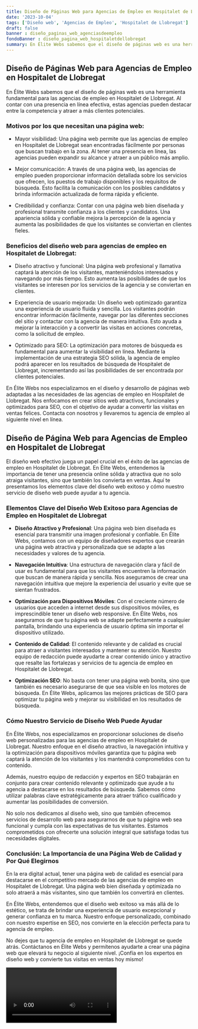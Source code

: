 ```yaml
---
title: Diseño de Páginas Web para Agencias de Empleo en Hospitalet de Llobregat
date: '2023-10-04'
tags: ['Diseño web', 'Agencias de Empleo', 'Hospitalet de Llobregat']
draft: false
banner : diseño_paginas_web_agenciasdeempleo
fondoBanner : diseño_pagina_web_hospitaletdellobregat
summary: En Élite Webs sabemos que el diseño de páginas web es una herramienta fundamental para las agencias de empleo en Hospitalet de Llobregat. Al contar con una presencia en línea efectiva, estas agencias pueden destacar entre la competencia y atraer a más clientes potenciales.
---
```


## Diseño de Páginas Web para Agencias de Empleo en Hospitalet de Llobregat

En Élite Webs sabemos que el diseño de páginas web es una herramienta fundamental para las agencias de empleo en Hospitalet de Llobregat. Al contar con una presencia en línea efectiva, estas agencias pueden destacar entre la competencia y atraer a más clientes potenciales.

### Motivos por los que necesitan una página web:

- Mayor visibilidad: Una página web permite que las agencias de empleo en Hospitalet de Llobregat sean encontradas fácilmente por personas que buscan trabajo en la zona. Al tener una presencia en línea, las agencias pueden expandir su alcance y atraer a un público más amplio.

- Mejor comunicación: A través de una página web, las agencias de empleo pueden proporcionar información detallada sobre los servicios que ofrecen, los puestos de trabajo disponibles y los requisitos de búsqueda. Esto facilita la comunicación con los posibles candidatos y brinda información actualizada de forma rápida y eficiente.

- Credibilidad y confianza: Contar con una página web bien diseñada y profesional transmite confianza a los clientes y candidatos. Una apariencia sólida y confiable mejora la percepción de la agencia y aumenta las posibilidades de que los visitantes se conviertan en clientes fieles.

### Beneficios del diseño web para agencias de empleo en Hospitalet de Llobregat:

- Diseño atractivo y funcional: Una página web profesional y llamativa captará la atención de los visitantes, manteniéndolos interesados y navegando por más tiempo. Esto aumenta las posibilidades de que los visitantes se interesen por los servicios de la agencia y se conviertan en clientes.

- Experiencia de usuario mejorada: Un diseño web optimizado garantiza una experiencia de usuario fluida y sencilla. Los visitantes podrán encontrar información fácilmente, navegar por las diferentes secciones del sitio y contactar con la agencia de manera intuitiva. Esto ayuda a mejorar la interacción y a convertir las visitas en acciones concretas, como la solicitud de empleo.

- Optimizado para SEO: La optimización para motores de búsqueda es fundamental para aumentar la visibilidad en línea. Mediante la implementación de una estrategia SEO sólida, la agencia de empleo podrá aparecer en los resultados de búsqueda de Hospitalet de Llobregat, incrementando así las posibilidades de ser encontrada por clientes potenciales.

En Élite Webs nos especializamos en el diseño y desarrollo de páginas web adaptadas a las necesidades de las agencias de empleo en Hospitalet de Llobregat. Nos enfocamos en crear sitios web atractivos, funcionales y optimizados para SEO, con el objetivo de ayudar a convertir las visitas en ventas felices. Contacta con nosotros y llevaremos tu agencia de empleo al siguiente nivel en línea.

<GifSeo />

<Cta />

## Diseño de Página Web para Agencias de Empleo en Hospitalet de Llobregat

El diseño web efectivo juega un papel crucial en el éxito de las agencias de empleo en Hospitalet de Llobregat. En Élite Webs, entendemos la importancia de tener una presencia online sólida y atractiva que no solo atraiga visitantes, sino que también los convierta en ventas. Aquí te presentamos los elementos clave del diseño web exitoso y cómo nuestro servicio de diseño web puede ayudar a tu agencia.

### Elementos Clave del Diseño Web Exitoso para Agencias de Empleo en Hospitalet de Llobregat

* **Diseño Atractivo y Profesional**: Una página web bien diseñada es esencial para transmitir una imagen profesional y confiable. En Élite Webs, contamos con un equipo de diseñadores expertos que crearán una página web atractiva y personalizada que se adapte a las necesidades y valores de tu agencia.

* **Navegación Intuitiva**: Una estructura de navegación clara y fácil de usar es fundamental para que los visitantes encuentren la información que buscan de manera rápida y sencilla. Nos aseguramos de crear una navegación intuitiva que mejore la experiencia del usuario y evite que se sientan frustrados.

* **Optimización para Dispositivos Móviles**: Con el creciente número de usuarios que acceden a internet desde sus dispositivos móviles, es imprescindible tener un diseño web responsive. En Élite Webs, nos aseguramos de que tu página web se adapte perfectamente a cualquier pantalla, brindando una experiencia de usuario óptima sin importar el dispositivo utilizado.

* **Contenido de Calidad**: El contenido relevante y de calidad es crucial para atraer a visitantes interesados y mantener su atención. Nuestro equipo de redacción puede ayudarte a crear contenido único y atractivo que resalte las fortalezas y servicios de tu agencia de empleo en Hospitalet de Llobregat.

* **Optimización SEO**: No basta con tener una página web bonita, sino que también es necesario asegurarse de que sea visible en los motores de búsqueda. En Élite Webs, aplicamos las mejores prácticas de SEO para optimizar tu página web y mejorar su visibilidad en los resultados de búsqueda.

### Cómo Nuestro Servicio de Diseño Web Puede Ayudar

En Élite Webs, nos especializamos en proporcionar soluciones de diseño web personalizadas para las agencias de empleo en Hospitalet de Llobregat. Nuestro enfoque en el diseño atractivo, la navegación intuitiva y la optimización para dispositivos móviles garantiza que tu página web captará la atención de los visitantes y los mantendrá comprometidos con tu contenido.

Además, nuestro equipo de redacción y expertos en SEO trabajarán en conjunto para crear contenido relevante y optimizado que ayude a tu agencia a destacarse en los resultados de búsqueda. Sabemos cómo utilizar palabras clave estratégicamente para atraer tráfico cualificado y aumentar las posibilidades de conversión.

No solo nos dedicamos al diseño web, sino que también ofrecemos servicios de desarrollo web para asegurarnos de que tu página web sea funcional y cumpla con las expectativas de tus visitantes. Estamos comprometidos con ofrecerte una solución integral que satisfaga todas tus necesidades digitales.

### Conclusión: La Importancia de una Página Web de Calidad y Por Qué Elegirnos

En la era digital actual, tener una página web de calidad es esencial para destacarse en el competitivo mercado de las agencias de empleo en Hospitalet de Llobregat. Una página web bien diseñada y optimizada no solo atraerá a más visitantes, sino que también los convertirá en clientes.

En Élite Webs, entendemos que el diseño web exitoso va más allá de lo estético, se trata de brindar una experiencia de usuario excepcional y generar confianza en tu marca. Nuestro enfoque personalizado, combinado con nuestro expertise en SEO, nos convierte en la elección perfecta para tu agencia de empleo.

No dejes que tu agencia de empleo en Hospitalet de Llobregat se quede atrás. Contáctanos en Élite Webs y permítenos ayudarte a crear una página web que elevará tu negocio al siguiente nivel. ¡Confía en los expertos en diseño web y convierte tus visitas en ventas hoy mismo!

<Video />

<CtaBot job='Agencias de Empleo' city='Hospitalet de Llobregat'/>

<Gmaps query='Hospitalet de Llobregat+españa+maps' />